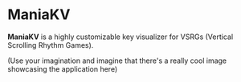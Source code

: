 
# ManiaKV

**ManiaKV** is a highly customizable key visualizer for VSRGs (Vertical Scrolling Rhythm Games).

(Use your imagination and imagine that there's a really cool image showcasing the application here)
